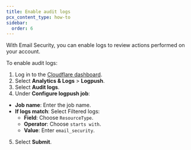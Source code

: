 ```yaml
---
title: Enable audit logs
pcx_content_type: how-to
sidebar:
  order: 6
---
```


With Email Security, you can enable logs to review actions performed on your account.

To enable audit logs:

1. Log in to the [Cloudflare dashboard](https://dash.cloudflare.com/).
2. Select **Analytics & Logs** > **Logpush**.
3. Select **Audit logs**.
4. Under **Configure logpush job**:
  - **Job name**: Enter the job name.
  - **If logs match**: Select Filtered logs:
      - **Field**: Choose `ResourceType`.
      - **Operator**: Choose `starts with`.
      - **Value**: Enter `email_security`.
5. Select **Submit**.
